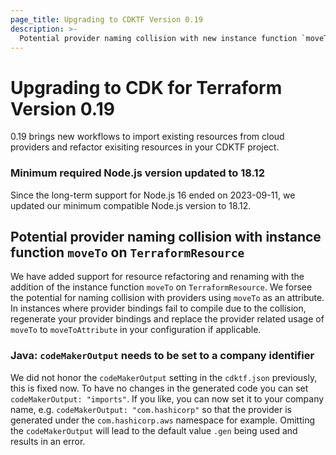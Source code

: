 ```yaml
---
page_title: Upgrading to CDKTF Version 0.19
description: >-
  Potential provider naming collision with new instance function `moveTo`
---
```


# Upgrading to CDK for Terraform Version 0.19

0.19 brings new workflows to import existing resources from cloud providers and refactor exisiting resources in your CDKTF project.

### Minimum required Node.js version updated to 18.12

Since the long-term support for Node.js 16 ended on 2023-09-11, we updated our minimum compatible Node.js version to 18.12.

## Potential provider naming collision with instance function `moveTo` on `TerraformResource`

We have added support for resource refactoring and renaming with the addition of the instance function `moveTo` on `TerraformResource`. We forsee the potential for naming collision with providers using `moveTo` as an attribute. In instances where provider bindings fail to compile due to the collision, regenerate your provider bindings and replace the provider related usage of `moveTo` to `moveToAttribute` in your configuration if applicable.

### Java: `codeMakerOutput` needs to be set to a company identifier

We did not honor the `codeMakerOutput` setting in the `cdktf.json` previously, this is fixed now.
To have no changes in the generated code you can set `codeMakerOutput: "imports"`.
If you like, you can now set it to your company name, e.g. `codeMakerOutput: "com.hashicorp"` so that the provider is generated under the `com.hashicorp.aws` namespace for example. Omitting the `codeMakerOutput` will lead to the default value `.gen` being used and results in an error.
